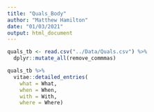 ```yaml
---
title: "Quals_Body"
author: "Matthew Hamilton"
date: "01/03/2021"
output: html_document
---
```


```r
quals_tb <- read.csv("../Data/Quals.csv") %>%
  dplyr::mutate_all(remove_commmas)
```
```r
quals_tb %>% 
  vitae::detailed_entries(
    what = What,
    when = When,
    with = With,
    where = Where)
``` 